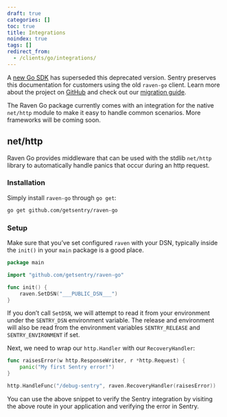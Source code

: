 ```yaml
---
draft: true
categories: []
toc: true
title: Integrations
noindex: true
tags: []
redirect_from:
  - /clients/go/integrations/
---
```


<Alert level="warning" title="Deprecation Warning">

A [new Go SDK](/platforms/go/) has superseded this deprecated version. Sentry preserves this documentation for customers using the old `raven-go` client. Learn more about the project on [GitHub](https://github.com/getsentry/sentry-go) and check out our [migration guide](/platforms/go/migration/).

</Alert>

The Raven Go package currently comes with an integration for the native `net/http` module to make it easy to handle common scenarios. More frameworks will be coming soon.

## net/http

Raven Go provides middleware that can be used with the stdlib `net/http` library to automatically handle panics that occur during an http request.

<!-- WIZARD http -->

### Installation

Simply install `raven-go` through `go get`:

```bash
go get github.com/getsentry/raven-go
```

### Setup

Make sure that you’ve set configured `raven` with your DSN, typically inside the `init()` in your `main` package is a good place.

```go
package main

import "github.com/getsentry/raven-go"

func init() {
	raven.SetDSN("___PUBLIC_DSN___")
}
```

If you don’t call `SetDSN`, we will attempt to read it from your environment under the `SENTRY_DSN` environment variable. The release and environment will also be read from the environment variables `SENTRY_RELEASE` and `SENTRY_ENVIRONMENT` if set.

Next, we need to wrap our `http.Handler` with our `RecoveryHandler`:

```go
func raisesError(w http.ResponseWriter, r *http.Request) {
	panic("My first Sentry error!")
}

http.HandleFunc("/debug-sentry", raven.RecoveryHandler(raisesError))
```

You can use the above snippet to verify the Sentry integration by visiting the above route in your application and verifying the error in Sentry.
